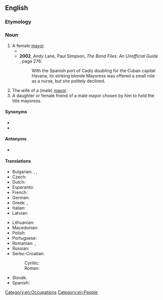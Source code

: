 ==English==

===Etymology===
{{suffix|en|mayor|ess}}

===Noun===
{{head|en|noun|plural|mayoresses|masculine|mayor}}

# A female [[mayor]].
#* {{quote-book|en|year=1993|author=Ian S. Uys|title=Bushman soldiers, their alpha and omega|page=39|passage=The blonde '''mayoress''' was apparently a member of the MPLA and there were indications that spies in the town were sending radio messages to the enemy. Life was monotonous and the troops took to fishing to supplement their rations.}}
#* '''2002''', Andy Lane, Paul Simpson, ''The Bond Files: An Unofficial Guide'' {{ISBN|0753507129}}, page 276:
#*: With the Spanish port of Cadiz doubling for the Cuban capital Havana, its striking blonde Mayoress {{w|Teofila Martinez}} was offered a small role as a nurse, but she politely declined.
# The wife of a (male) [[mayor]].
# A daughter or female friend of a male mayor chosen by him to hold the title mayoress.

====Synonyms====
* {{l|en|mayor}}
* {{l|en|lady mayor}}

====Antonyms====
* {{l|en|lord mayor}} {{qualifier|male mayor}}

====Translations====
{{trans-top|female mayor}}
* Bulgarian: {{t|bg|кмети́ца|f}}, {{t|bg|градонача́лничка|f}}, {{t|bg|градонача́лница|f}}
* Czech: {{t|cs|starostka|f}}
* Dutch: {{t+|nl|burgemeesteres|f}}
* Esperanto: {{t|eo|urbestrino}}
* French: {{t+|fr|mairesse|f}}
* German: {{t+|de|Bürgermeisterin|f}}
* Greek: {{t+|el|δήμαρχος}}, {{t+|el|δημαρχίνα|f}}
* Italian: {{t+|it|sindaca|f}}
* Latvian: {{t|lv|mēre|f}}
{{trans-mid}}
* Lithuanian: {{t|lt|merė|f}}
* Macedonian: {{t|mk|градонача́лничка|f}}
* Polish: {{t+|pl|burmistrzyni|f}}
* Portuguese: {{t+|pt|prefeita|f}} {{qualifier|Brazil}}
* Romanian: {{t+|ro|primăriță|f}}, {{t+|ro|primăreasă|f}}
* Russian: {{t+|ru|градонача́льница|f}} {{qualifier|dated}}
* Serbo-Croatian:
*: Cyrillic: {{t|sh|градона́челница|f}}
*: Roman: {{t+|sh|gradonáčelnica|f}}
* Slovak: {{t|sk|starostka|f}}
* Spanish: {{t+|es|alcaldesa|f}}
{{trans-bottom}}

[[Category:en:Occupations]]
[[Category:en:People]]